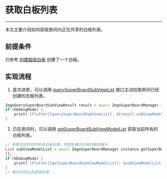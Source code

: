 # 获取白板列表

- - -

本文主要介绍如何获取房间内正在共享的白板列表。

## 前提条件

已参考 [创建超级白板](../Quick%20Start/create%20white%20board.mdx) 创建了一个白板。

## 实现流程

1. 首次进房，可以调用 [querySuperBoardSubViewList](https://pub.dev/documentation/zego_superboard/latest/zego_superboard/ZegoSuperBoardManager/querySuperBoardSubViewList.html) 接口主动拉取房间已经创建的白板列表。

```dart
ZegoQuerySuperBoardSubViewResult result = await ZegoSuperBoardManager.instance.querySuperBoardSubViewList(); 
if (kDebugMode) { 
    print('[Flutter][querySuperBoardSubViewList]: ${result.subViewModelList}'); 
} 
```


2. 已在房间时，可以调用 [getSuperBoardSubViewModelList](https://pub.dev/documentation/zego_superboard/latest/zego_superboard/ZegoSuperBoardManager/getSuperBoardSubViewModelList.html) 获取当前所有的白板列表。

```dart
// 获取已经存在的所有白板列表。例如在展示白板列表时展示 
List subViewModelList = await ZegoSuperBoardManager.instance.getSuperBoardSubViewModelList() ?? 
[]; 
if (kDebugMode) { 
    print('[Flutter][getSuperBoardSubViewModelList]: $subViewModelList'); 
} 
// 做对应的业务逻辑处理 ... 
```
